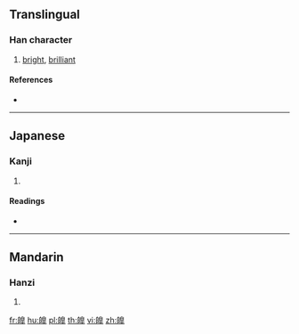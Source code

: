{{character info/new}}
{{also|皡}}
==Translingual==

===Han character===
{{Han char|rn=106|rad=白|as=12|sn=17|four=|canj=HAHUJ}}

# [[bright]], [[brilliant]]

====References====
* {{Han ref|kx=0789.210|dkj=22787|dj=1204.170|hdz=42651.180|uh=76A5|ud=30373}}

----

==Japanese==

===Kanji===
{{ja-kanji|grade=|rs=白12}}

# {{defn|lang=ja|sort=白12}}

====Readings====
* {{ja-readings|on=[[こう]] (kō), [[ごう]] (gō)|kun=[[あきらか]] (akiraka)}}

----

==Mandarin==

===Hanzi===
{{cmn-hanzi|pin=[[hào]] ([[hao4]]), [[hé]] ([[he2]])|wg=hao<sup>4</sup>, ho<sup>2</sup>}}

# {{defn|lang=cmn|sort=白12}}

[[fr:皥]]
[[hu:皥]]
[[pl:皥]]
[[th:皥]]
[[vi:皥]]
[[zh:皥]]